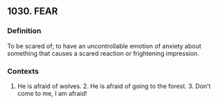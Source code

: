 ## 1030. FEAR
### Definition
To be scared of; to have an uncontrollable emotion of anxiety about something that causes a scared reaction or frightening impression.

### Contexts
1. He is afraid of wolves. 2. He is afraid of going to the forest. 3. Don’t come to me, I am afraid!

